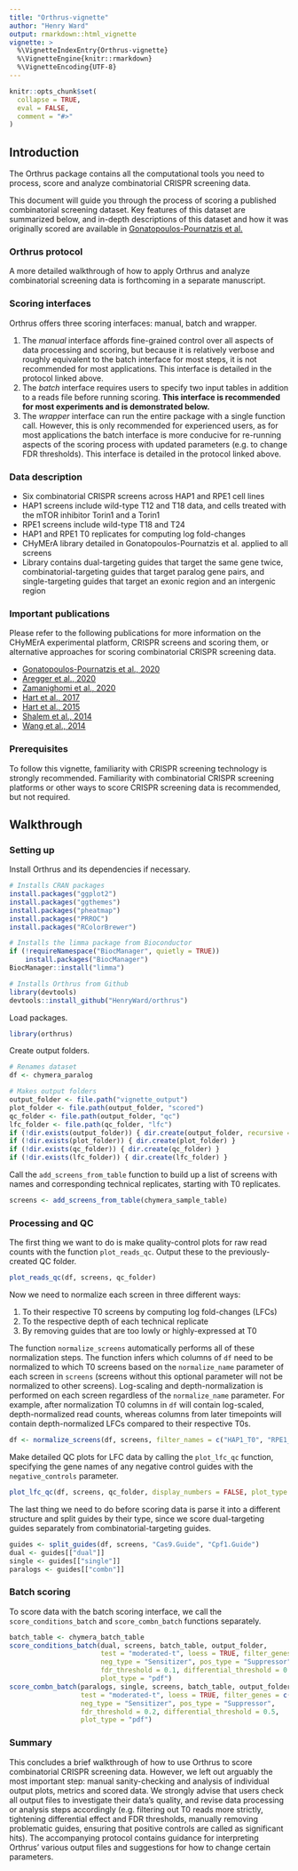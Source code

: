 ```yaml
---
title: "Orthrus-vignette"
author: "Henry Ward"
output: rmarkdown::html_vignette
vignette: >
  %\VignetteIndexEntry{Orthrus-vignette}
  %\VignetteEngine{knitr::rmarkdown}
  %\VignetteEncoding{UTF-8}
---
```


```r
knitr::opts_chunk$set(
  collapse = TRUE,
  eval = FALSE,
  comment = "#>"
)
```

## Introduction

The Orthrus package contains all the computational tools you need to process, score and analyze combinatorial CRISPR screening data. 

This document will guide you through the process of scoring a published combinatorial screening dataset. Key features of this dataset are summarized below, and in-depth descriptions of this dataset and how it was originally scored are available in [Gonatopoulos-Pournatzis et al.](https://www.nature.com/articles/s41587-020-0437-z)

### Orthrus protocol

A more detailed walkthrough of how to apply Orthrus and analyze combinatorial screening data is forthcoming in a separate manuscript. 

### Scoring interfaces

Orthrus offers three scoring interfaces: manual, batch and wrapper. 

1. The *manual* interface affords fine-grained control over all aspects of data processing and scoring, but because it is relatively verbose and roughly equivalent to the batch interface for most steps, it is not recommended for most applications. This interface is detailed in the protocol linked above. 
2. The *batch* interface requires users to specify two input tables in addition to a reads file before running scoring. **This interface is recommended for most experiments and is demonstrated below.**
3. The *wrapper* interface can run the entire package with a single function call. However, this is only recommended for experienced users, as for most applications the batch interface is more conducive for re-running aspects of the scoring process with updated parameters (e.g. to change FDR thresholds). This interface is detailed in the protocol linked above. 

### Data description

* Six combinatorial CRISPR screens across HAP1 and RPE1 cell lines
* HAP1 screens include wild-type T12 and T18 data, and cells treated with the mTOR inhibitor Torin1 and a Torin1
* RPE1 screens include wild-type T18 and T24
* HAP1 and RPE1 T0 replicates for computing log fold-changes
* CHyMErA library detailed in Gonatopoulos-Pournatzis et al. applied to all screens
* Library contains dual-targeting guides that target the same gene twice, combinatorial-targeting guides that target paralog gene pairs, and single-targeting guides that target an exonic region and an intergenic region

### Important publications

Please refer to the following publications for more information on the CHyMErA experimental platform, CRISPR screens and scoring them, or alternative approaches for scoring combinatorial CRISPR screening data.

* [Gonatopoulos-Pournatzis et al., 2020](https://www.nature.com/articles/s41587-020-0437-z)
* [Aregger et al., 2020](https://www.nature.com/articles/s42255-020-0211-z)
* [Zamanighomi et al., 2020](https://link.springer.com/article/10.1186/s13059-019-1745-9)
* [Hart et al., 2017](https://www.g3journal.org/content/7/8/2719.abstract)
* [Hart et al., 2015](https://www.sciencedirect.com/science/article/pii/S0092867415014956)
* [Shalem et al., 2014](https://science.sciencemag.org/content/343/6166/84)
* [Wang et al., 2014](https://science.sciencemag.org/content/343/6166/80)

### Prerequisites

To follow this vignette, familiarity with CRISPR screening technology is strongly recommended. Familiarity with combinatorial CRISPR screening platforms or other ways to score CRISPR screening data is recommended, but not required.

## Walkthrough

### Setting up

Install Orthrus and its dependencies if necessary.

```r
# Installs CRAN packages
install.packages("ggplot2")
install.packages("ggthemes")
install.packages("pheatmap")
install.packages("PRROC")
install.packages("RColorBrewer")

# Installs the limma package from Bioconductor
if (!requireNamespace("BiocManager", quietly = TRUE))
    install.packages("BiocManager")
BiocManager::install("limma")

# Installs Orthrus from Github
library(devtools)
devtools::install_github("HenryWard/orthrus")
```

Load packages.

```r
library(orthrus)
```

Create output folders.

```r
# Renames dataset
df <- chymera_paralog

# Makes output folders
output_folder <- file.path("vignette_output")
plot_folder <- file.path(output_folder, "scored")
qc_folder <- file.path(output_folder, "qc")
lfc_folder <- file.path(qc_folder, "lfc")
if (!dir.exists(output_folder)) { dir.create(output_folder, recursive = TRUE) }
if (!dir.exists(plot_folder)) { dir.create(plot_folder) }
if (!dir.exists(qc_folder)) { dir.create(qc_folder) }
if (!dir.exists(lfc_folder)) { dir.create(lfc_folder) }
```

Call the `add_screens_from_table` function to build up a list of screens with names and corresponding technical replicates, starting with T0 replicates. 

```r
screens <- add_screens_from_table(chymera_sample_table)
```

### Processing and QC

The first thing we want to do is make quality-control plots for raw read counts with the function `plot_reads_qc`. Output these to the previously-created QC folder. 

```r
plot_reads_qc(df, screens, qc_folder)
```

Now we need to normalize each screen in three different ways: 

1. To their respective T0 screens by computing log fold-changes (LFCs)
2. To the respective depth of each technical replicate
3. By removing guides that are too lowly or highly-expressed at T0

The function `normalize_screens` automatically performs all of these normalization steps. The function infers which columns of `df` need to be normalized to which T0 screens based on the `normalize_name` parameter of each screen in `screens` (screens without this optional parameter will not be normalized to other screens). Log-scaling and depth-normalization is performed on each screen regardless of the `normalize_name` parameter. For example, after normalization T0 columns in `df` will contain log-scaled, depth-normalized read counts, whereas columns from later timepoints will contain depth-normalized LFCs compared to their respective T0s. 

```r
df <- normalize_screens(df, screens, filter_names = c("HAP1_T0", "RPE1_T0"), min_reads = 30)
```

Make detailed QC plots for LFC data by calling the `plot_lfc_qc` function, specifying the gene names of any negative control guides with the `negative_controls` parameter.

```r
plot_lfc_qc(df, screens, qc_folder, display_numbers = FALSE, plot_type = "pdf", negative_controls = c("NT"))
```

The last thing we need to do before scoring data is parse it into a different structure and split guides by their type, since we score dual-targeting guides separately from combinatorial-targeting guides.

```r
guides <- split_guides(df, screens, "Cas9.Guide", "Cpf1.Guide")
dual <- guides[["dual"]]
single <- guides[["single"]]
paralogs <- guides[["combn"]]
```

### Batch scoring

To score data with the batch scoring interface, we call the `score_conditions_batch` and `score_combn_batch` functions separately. 

``` r
batch_table <- chymera_batch_table
score_conditions_batch(dual, screens, batch_table, output_folder, 
                       test = "moderated-t", loess = TRUE, filter_genes = c("NT"),
                       neg_type = "Sensitizer", pos_type = "Suppressor",
                       fdr_threshold = 0.1, differential_threshold = 0.5,
                       plot_type = "pdf")
score_combn_batch(paralogs, single, screens, batch_table, output_folder, 
                  test = "moderated-t", loess = TRUE, filter_genes = c("NT"),
                  neg_type = "Sensitizer", pos_type = "Suppressor",
                  fdr_threshold = 0.2, differential_threshold = 0.5,
                  plot_type = "pdf")
```

### Summary

This concludes a brief walkthrough of how to use Orthrus to score combinatorial CRISPR screening data. However, we left out arguably the most important step: manual sanity-checking and analysis of individual output plots, metrics and scored data. We strongly advise that users check all output files to investigate their data's quality, and revise data processing or analysis steps accordingly (e.g. filtering out T0 reads more strictly, tightening differential effect and FDR thresholds, manually removing problematic guides, ensuring that positive controls are called as significant hits). The accompanying protocol contains guidance for interpreting Orthrus' various output files and suggestions for how to change certain parameters.
